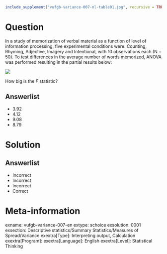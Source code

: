 ```r
include_supplement("vufgb-variance-007-nl-table01.jpg", recursive = TRUE)
```

Question
========

In a study of memorization of verbal material as a function of level of information processing, five experimental conditions were: Counting, Rhyming, Adjective, Imagery and Intentional, with 10 observations each (N = 50). To test differences in the average number of words memorized, ANOVA was performed resulting in the partial results below:

![](vufgb-variance-007-nl-table01.jpg)
  
How big is the *F* statistic?  
  
Answerlist
----------
* 3.92
* 4.12
* 9.08
* 8.79

Solution
========

Answerlist
----------
* Incorrect
* Incorrect
* Incorrect
* Correct

Meta-information
================
exname: vufgb-variance-007-en
extype: schoice
exsolution: 0001
exsection: Descriptive statistics/Summary Statistics/Measures of Spread/Variance
exextra[Type]: Interpreting output, Calculation
exextra[Program]: 
exextra[Language]: English
exextra[Level]: Statistical Thinking
